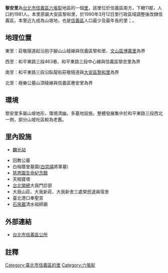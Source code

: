 {{coord|25.015286|N|121.561909|E|display=title}}
{{noteTA
|1=村里
}}{{ROC Village or Li Info
| Village/LiName = 黎安
| Village/Li = 里
| City/CountyName = 臺北市
| DivName = 信義區
| OldName = [[麟光|麟光]]、[[破車埔|破車埔]]、[[大我|大我]]
| AreaTotal = 0.724
| Sub = 11
| HouseholdTotal = 877
| YearMonth = 2021年12月
| PopTotal = 1903
| Male = 896
| Female = 1007
| Longitude = 
| Latitude = 
| Neighbors = [[黎忠里|黎忠里]]、[[惠安里|惠安里]]、[[泰和里|泰和里]]、[[文山區|文山區]][[博嘉里|博嘉里]]、[[大安區_(臺北市)|大安區]][[黎和里|黎和里]]
| MapLocation = 
| Head = 劉梅菊
| Address = 和平東路3段627巷41弄8之1號
| Website = http://li.taipei/xy_lian/
| Photo = 
| Photo size = 
| Caption = 
| DataSource = 
}}
'''黎安里'''為[[台北市|台北市]][[信義區_(台北市)|信義區]][[六張犁_(臺北市)|六張犁]]地區的一個[[里_(中華民國)|里]]，該里位於信義區南方，下轄11鄰，人口約1981人。本里原屬大安區黎和里，於1990年3月12日里行政區域調整後改隸信義區，本里近九成為山坡地，也是[[信義區_(台北市)|信義區]]人口最少及最年長的里；{{efn|65歲以上人口佔總人口25.85%（2021年12月）。}}。

==地理位置==
東至：莊敬隧道起沿抱子腳山山稜線與信義區黎和里、[[文山區|文山區]][[博嘉里|博嘉里]]為界 

西至：和平東路三段463巷、和平東路三段中心線與信義區黎忠里為界
 
南至：和平東路三段沿臥龍街莊敬隧道與[[大安區_(臺北市)|大安區]][[黎和里|黎和里]]為界 

北至：極樂公墓山頂稜線與信義區惠安里為界

==環境==
黎安里多屬山坡地形，環境清幽，多墓地設施，整體發展集中於和平東路三段西北一側，部分山坡社區較為老舊。

==里內設施==
*{{文湖線}}[[麟光站|麟光站]]
*回教公墓
*白榕蔭堂墓園([[白崇禧|白崇禧]]將軍墓)
*[[慈恩園生命紀念館|慈恩園生命紀念館]]
*天相寶塔
*[[台北榮總|台北榮總]]大我門診部
*大我山莊、大我新莊、大我新舍三處榮民退員宿舍
*臺北港口奉聖宮
*[[石泉巖|石泉巖]]清水祖師廟

==外部連結==
*[https://web.archive.org/web/20090904083842/http://www.xydo.taipei.gov.tw/ 台北市信義區公所]

== 註釋 ==
{{notelist}}

{{模板:臺北市信義區 里}}

[[Category:臺北市信義區的里|Category:臺北市信義區的里]]
[[Category:六張犁|Category:六張犁]]